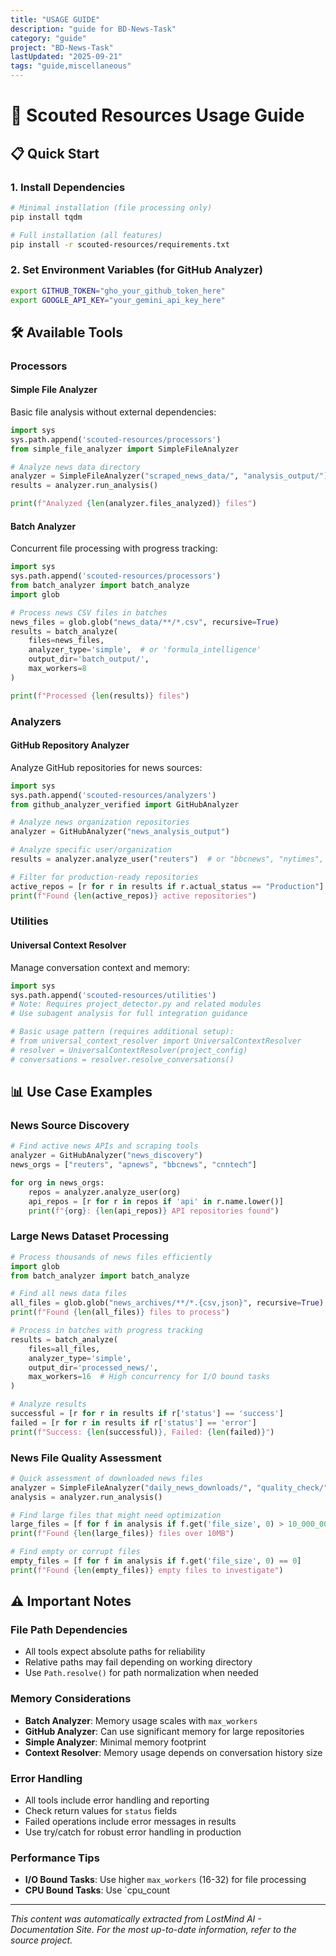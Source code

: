 ```yaml
---
title: "USAGE GUIDE"
description: "guide for BD-News-Task"
category: "guide"
project: "BD-News-Task"
lastUpdated: "2025-09-21"
tags: "guide,miscellaneous"
---
```


# 🚀 Scouted Resources Usage Guide

## 📋 **Quick Start**

### **1. Install Dependencies**
```bash
# Minimal installation (file processing only)
pip install tqdm

# Full installation (all features)
pip install -r scouted-resources/requirements.txt
```

### **2. Set Environment Variables** (for GitHub Analyzer)
```bash
export GITHUB_TOKEN="gho_your_github_token_here"
export GOOGLE_API_KEY="your_gemini_api_key_here"
```

## 🛠️ **Available Tools**

### **Processors**

#### **Simple File Analyzer**
Basic file analysis without external dependencies:
```python
import sys
sys.path.append('scouted-resources/processors')
from simple_file_analyzer import SimpleFileAnalyzer

# Analyze news data directory
analyzer = SimpleFileAnalyzer("scraped_news_data/", "analysis_output/")
results = analyzer.run_analysis()

print(f"Analyzed {len(analyzer.files_analyzed)} files")
```

#### **Batch Analyzer**
Concurrent file processing with progress tracking:
```python
import sys
sys.path.append('scouted-resources/processors')
from batch_analyzer import batch_analyze
import glob

# Process news CSV files in batches
news_files = glob.glob("news_data/**/*.csv", recursive=True)
results = batch_analyze(
    files=news_files,
    analyzer_type='simple',  # or 'formula_intelligence'
    output_dir='batch_output/',
    max_workers=8
)

print(f"Processed {len(results)} files")
```

### **Analyzers**

#### **GitHub Repository Analyzer**
Analyze GitHub repositories for news sources:
```python
import sys
sys.path.append('scouted-resources/analyzers')
from github_analyzer_verified import GitHubAnalyzer

# Analyze news organization repositories
analyzer = GitHubAnalyzer("news_analysis_output")

# Analyze specific user/organization
results = analyzer.analyze_user("reuters")  # or "bbcnews", "nytimes", etc.

# Filter for production-ready repositories
active_repos = [r for r in results if r.actual_status == "Production"]
print(f"Found {len(active_repos)} active repositories")
```

### **Utilities**

#### **Universal Context Resolver**
Manage conversation context and memory:
```python
import sys
sys.path.append('scouted-resources/utilities')
# Note: Requires project_detector.py and related modules
# Use subagent analysis for full integration guidance

# Basic usage pattern (requires additional setup):
# from universal_context_resolver import UniversalContextResolver
# resolver = UniversalContextResolver(project_config)
# conversations = resolver.resolve_conversations()
```

## 📊 **Use Case Examples**

### **News Source Discovery**
```python
# Find active news APIs and scraping tools
analyzer = GitHubAnalyzer("news_discovery")
news_orgs = ["reuters", "apnews", "bbcnews", "cnntech"]

for org in news_orgs:
    repos = analyzer.analyze_user(org)
    api_repos = [r for r in repos if 'api' in r.name.lower()]
    print(f"{org}: {len(api_repos)} API repositories found")
```

### **Large News Dataset Processing**
```python
# Process thousands of news files efficiently
import glob
from batch_analyzer import batch_analyze

# Find all news data files
all_files = glob.glob("news_archives/**/*.{csv,json}", recursive=True)
print(f"Found {len(all_files)} files to process")

# Process in batches with progress tracking
results = batch_analyze(
    files=all_files,
    analyzer_type='simple',
    output_dir='processed_news/',
    max_workers=16  # High concurrency for I/O bound tasks
)

# Analyze results
successful = [r for r in results if r['status'] == 'success']
failed = [r for r in results if r['status'] == 'error']
print(f"Success: {len(successful)}, Failed: {len(failed)}")
```

### **News File Quality Assessment**
```python
# Quick assessment of downloaded news files
analyzer = SimpleFileAnalyzer("daily_news_downloads/", "quality_check/")
analysis = analyzer.run_analysis()

# Find large files that might need optimization
large_files = [f for f in analysis if f.get('file_size', 0) > 10_000_000]
print(f"Found {len(large_files)} files over 10MB")

# Find empty or corrupt files
empty_files = [f for f in analysis if f.get('file_size', 0) == 0]
print(f"Found {len(empty_files)} empty files to investigate")
```

## ⚠️ **Important Notes**

### **File Path Dependencies**
- All tools expect absolute paths for reliability
- Relative paths may fail depending on working directory
- Use `Path.resolve()` for path normalization when needed

### **Memory Considerations**
- **Batch Analyzer**: Memory usage scales with `max_workers`
- **GitHub Analyzer**: Can use significant memory for large repositories
- **Simple Analyzer**: Minimal memory footprint
- **Context Resolver**: Memory usage depends on conversation history size

### **Error Handling**
- All tools include error handling and reporting
- Check return values for `status` fields
- Failed operations include error messages in results
- Use try/catch for robust error handling in production

### **Performance Tips**
- **I/O Bound Tasks**: Use higher `max_workers` (16-32) for file processing
- **CPU Bound Tasks**: Use `cpu_count

---
*This content was automatically extracted from LostMind AI - Documentation Site. For the most up-to-date information, refer to the source project.*
